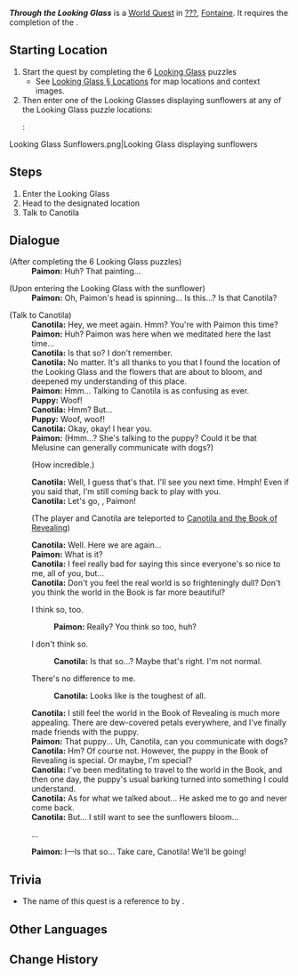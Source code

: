 {{Quest Infobox
|id            = 74140
|image         = <!--{{subst:#replace:{{subst:#replace:{{subst:#titleparts:{{subst:PAGENAME}}}}|: | }}|" | }}.png-->
|type          = World
|requirement   = [[In the Wake of Narcissus]]
|characters    = Canotila; Paimon; Traveler
|startLocation = [[??? (Fontaine)|???]], [[Fontaine]]
|region        = Fontaine
|area          = Beryl Region
|subarea       = ??? (Fontaine)
|prev          = 
|next          = Pursuit (Part 1)
|rewards       = Adventure EXP*300;Primogem*40;Mora*30,000;Hero's Wit*2;Mystic Enhancement Ore*3
|otherRewards  = 
}}
'''''Through the Looking Glass''''' is a [[World Quest]] in [[??? (Fontaine)|???]], [[Fontaine]]. It requires the completion of the {{Quest|In the Wake of Narcissus}}.

==Starting Location==
# Start the quest by completing the 6 [[Looking Glass]] puzzles
#* See [[Looking Glass#Locations|Looking Glass § Locations]] for map locations and context images.
# Then enter one of the Looking Glasses displaying sunflowers at any of the Looking Glass puzzle locations:
#: <gallery>
Looking Glass Sunflowers.png|Looking Glass displaying sunflowers
</gallery>

==Steps==
# Enter the Looking Glass
# Head to the designated location
# Talk to Canotila

==Dialogue==
{{Quest Description|Something seems to have changed...}}
{{Dialogue Start}}
;(After completing the 6 Looking Glass puzzles)
:'''Paimon:''' Huh? That painting...

;(Upon entering the Looking Glass with the sunflower)
:'''Paimon:''' Oh, Paimon's head is spinning... Is this...? Is that Canotila?

;(Talk to Canotila)
:'''Canotila:''' Hey, we meet again. Hmm? You're with Paimon this time?
:'''Paimon:''' Huh? Paimon was here when we meditated here the last time...
:'''Canotila:''' Is that so? I don't remember.
:'''Canotila:''' No matter. It's all thanks to you that I found the location of the Looking Glass and the flowers that are about to bloom, and deepened my understanding of this place.
:'''Paimon:''' Hmm... Talking to Canotila is as confusing as ever.
:'''Puppy:''' Woof!
:'''Canotila:''' Hmm? But...
:'''Puppy:''' Woof, woof!
:'''Canotila:''' Okay, okay! I hear you.
:'''Paimon:''' (Hmm...? She's talking to the puppy? Could it be that Melusine can generally communicate with dogs?)
:{{DIcon}} (How incredible.)
:'''Canotila:''' Well, I guess that's that. I'll see you next time. Hmph! Even if you said that, I'm still coming back to play with you.
:'''Canotila:''' Let's go, {{MC|m=Mr.|f=Ms.}} {{Traveler}}, Paimon!
:;(The player and Canotila are teleported to [[Canotila and the Book of Revealing]])
:'''Canotila:''' Well. Here we are again...
:'''Paimon:''' What is it?
:'''Canotila:''' I feel really bad for saying this since everyone's so nice to me, all of you, but...
:'''Canotila:''' Don't you feel the real world is so frighteningly dull? Don't you think the world in the Book is far more beautiful?
:{{DIcon}} I think so, too.
::'''Paimon:''' Really? You think so too, huh?
:{{DIcon}} I don't think so.
::'''Canotila:''' Is that so...? Maybe that's right. I'm not normal.
:{{DIcon}} There's no difference to me.
::'''Canotila:''' Looks like {{MC|m=Mr.|f=Ms.}} {{Traveler}} is the toughest of all.
:'''Canotila:''' I still feel the world in the Book of Revealing is much more appealing. There are dew-covered petals everywhere, and I've finally made friends with the puppy.
:'''Paimon:''' That puppy... Uh, Canotila, can you communicate with dogs?
:'''Canotila:''' Hm? Of course not. However, the puppy in the Book of Revealing is special. Or maybe, I'm special?
:'''Canotila:''' I've been meditating to travel to the world in the Book, and then one day, the puppy's usual barking turned into something I could understand.
:'''Canotila:''' As for what we talked about... He asked me to go and never come back.
:'''Canotila:''' But... I still want to see the sunflowers bloom...
:{{DIcon}} ...
:'''Paimon:''' I&mdash;Is that so... Take care, Canotila! We'll be going!
{{Dialogue End}}

==Trivia==
* The name of this quest is a reference to ''{{w|Through the Looking-Glass}}'' by {{w|Lewis Carroll}}.

==Other Languages==
{{Other Languages
|en       = Through the Looking Glass
|zhs      = 穿过谜镜
|zhs_rm   = 
|zht      = 穿過謎鏡
|zht_rm   = 
|zh_tl    = 
|ja       = 謎鏡を抜けて
|ja_rm    = Meikyou wo Nukete{{Assumed}}
|ja_tl    = 
|ko       = 수수께끼 거울 너머로
|ko_rm    = 
|ko_tl    = Through the Riddle Mirror
|es       = A través del espejo
|es_tl    = Through the Mirror
|fr       = À travers le miroir
|fr_tl    = Through the Mirror
|ru       = Сквозь тайное зеркало
|ru_tl    = Through the Secret Mirror
|th       = ข้ามผ่านกระจกปริศนา
|th_rm    = 
|th_tl    = 
|vi       = Xuyên Qua Tấm Kính
|vi_tl    = 
|de       = Durch den Mysterienspiegel
|de_tl    = Through the Mystery Mirror
|id       = Cermin Teka-Teki
|id_tl    = The Mirror of Puzzles
|pt       = Através do Espelho Misterioso
|pt_tl    = 
|tr       = Sırlar Aynasının İçinden
|tr_tl    = 
|it       = Oltre lo specchio
|it_tl    = 
}}

==Change History==
{{Change History|4.2}}